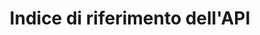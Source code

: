 ---
title: Indice di riferimento dell'API
url: /x-api/compliance/list-compliance-jobs
icon: terminal
---